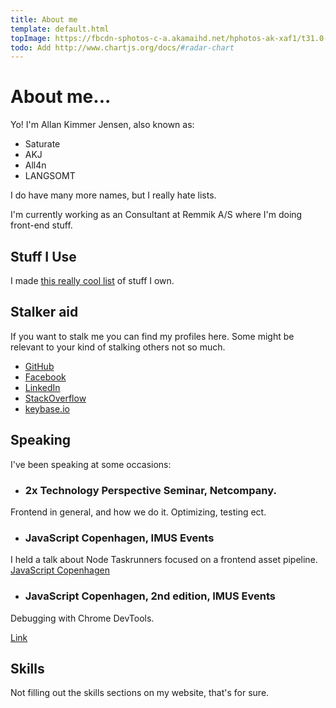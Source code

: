 ```yaml
---
title: About me
template: default.html
topImage: https://fbcdn-sphotos-c-a.akamaihd.net/hphotos-ak-xaf1/t31.0-8/1654905_694740623966543_3888718086569560381_o.jpg
todo: Add http://www.chartjs.org/docs/#radar-chart
---
```


# About me...

<p>Yo! I'm <span itemProp="name">Allan Kimmer Jensen</span>, also known as:</p>

 - Saturate
 - AKJ
 - All4n
 - LANGSOMT

I do have many more names, but I really hate lists.

<p>I'm currently working as an <span itemProp="title">Consultant</span> at <span itemProp="affiliation">Remmik A/S</span> where I'm doing front-end stuff.</p>

## Stuff I Use
I made [this really cool list](/stuff-i-use) of stuff I own.

## Stalker aid
If you want to stalk me you can find my profiles here.
Some might be relevant to your kind of stalking others not so much.

- [GitHub](https://github.com/Saturate)
- [Facebook](https://www.facebook.com/allankimmerjensen)
- [LinkedIn](https://www.linkedin.com/in/allankimmerjensen)
- [StackOverflow](http://stackoverflow.com/users/171087/allan-kimmer-jensen)
- [keybase.io](https://keybase.io/akj)

## Speaking
I've been speaking at some occasions:

- ### 2x Technology Perspective Seminar, Netcompany.
Frontend in general, and how we do it. Optimizing, testing ect.

- ### JavaScript Copenhagen, IMUS Events
I held a talk about Node Taskrunners focused on a frontend asset pipeline.
[JavaScript Copenhagen](http://imus.dk/2014-09-23/free-javascript-event-in-copenhagen/)

- ### JavaScript Copenhagen, 2nd edition, IMUS Events
Debugging with Chrome DevTools.

[Link](http://imus.dk/2015-10-28/free-javascript-event-in-copenhagen-2nd-edition/)


## Skills
Not filling out the skills sections on my website, that's for sure.
